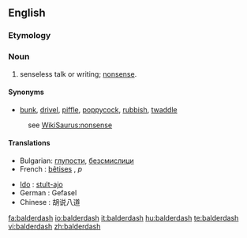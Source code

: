 {{wikipedia}}
==English==

===Etymology===
{{unk.}}

===Noun===
{{en-noun|-}}
# senseless talk or writing; [[nonsense]].
<!-- # a rapidly receding hairline
# {{vulgar}} adulterated wine --> 

====Synonyms====
*[[bunk]], [[drivel]], [[piffle]], [[poppycock]], [[rubbish]], [[twaddle]]
:see [[WikiSaurus:nonsense]]

====Translations====
{{trans-top|nonsense}}
* Bulgarian: [[глупости]], [[безсмислици]]
* French : [[bêtise]]s {{f}}, ''p''
{{trans-mid}}
* [[w:Ido|Ido]] : [[stulto|stult-ajo]]
* German : Gefasel {{n}} 
* Chinese : 胡说八道
{{trans-bottom}}
<!--SOED-->
[[fa:balderdash]]
[[io:balderdash]]
[[it:balderdash]]
[[hu:balderdash]]
[[te:balderdash]]
[[vi:balderdash]]
[[zh:balderdash]]